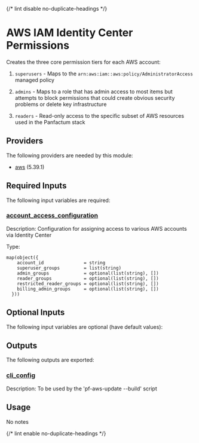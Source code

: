 
{/* lint disable no-duplicate-headings */}

# AWS IAM Identity Center Permissions
<ModuleHeader name="aws_iam_identity_center_permissions" sourceHref="https://github.com/Panfactum/stack/tree/__PANFACTUM_VERSION_MAIN__/packages/infrastructure/aws_iam_identity_center_permissions" status="stable" type="direct"/>

Creates the three core permission tiers for each AWS account:

   1. `superusers` - Maps to the `arn:aws:iam::aws:policy/AdministratorAccess` managed policy
   
   2. `admins` - Maps to a role that has admin access to most items but attempts to block permissions that could create obvious security problems or delete key infrastructure
   
   3. `readers` - Read-only access to the specific subset of AWS resources used in the Panfactum stack

## Providers

The following providers are needed by this module:

-  [aws](https://registry.terraform.io/providers/hashicorp/aws/5.39.1/docs) (5.39.1)

## Required Inputs

The following input variables are required:

### <a name="input_account_access_configuration"></a> [account\_access\_configuration](#input\_account\_access\_configuration)

Description: Configuration for assigning access to various AWS accounts via Identity Center

Type:

```hcl
map(object({
    account_id               = string
    superuser_groups         = list(string)
    admin_groups             = optional(list(string), [])
    reader_groups            = optional(list(string), [])
    restricted_reader_groups = optional(list(string), [])
    billing_admin_groups     = optional(list(string), [])
  }))
```

## Optional Inputs

The following input variables are optional (have default values):









## Outputs

The following outputs are exported:

### <a name="output_cli_config"></a> [cli\_config](#output\_cli\_config)

Description: To be used by the 'pf-aws-update --build' script

## Usage

No notes

{/* lint enable no-duplicate-headings */}
